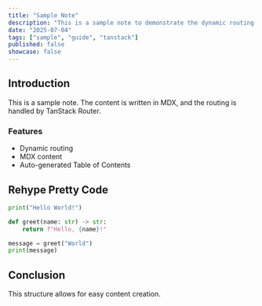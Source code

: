 ```yaml
---
title: "Sample Note"
description: "This is a sample note to demonstrate the dynamic routing based on the projects structure."
date: "2025-07-04"
tags: ["sample", "guide", "tanstack"]
published: false
showcase: false
---
```


## Introduction

This is a sample note. The content is written in MDX, and the routing is handled by TanStack Router.

### Features

*   Dynamic routing
*   MDX content
*   Auto-generated Table of Contents

## Rehype Pretty Code

```python title="Sample Code"
print("Hello World!")

def greet(name: str) -> str:
    return f"Hello, {name}!"

message = greet("World")
print(message)
```


## Conclusion

This structure allows for easy content creation.
